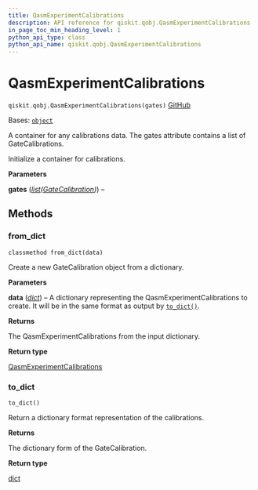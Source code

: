 ```yaml
---
title: QasmExperimentCalibrations
description: API reference for qiskit.qobj.QasmExperimentCalibrations
in_page_toc_min_heading_level: 1
python_api_type: class
python_api_name: qiskit.qobj.QasmExperimentCalibrations
---
```


# QasmExperimentCalibrations

<span id="qiskit.qobj.QasmExperimentCalibrations" />

`qiskit.qobj.QasmExperimentCalibrations(gates)` [GitHub](https://github.com/qiskit/qiskit/tree/stable/0.45/qiskit/qobj/qasm_qobj.py "view source code")

Bases: [`object`](https://docs.python.org/3/library/functions.html#object "(in Python v3.12)")

A container for any calibrations data. The gates attribute contains a list of GateCalibrations.

Initialize a container for calibrations.

**Parameters**

**gates** ([*list*](https://docs.python.org/3/library/stdtypes.html#list "(in Python v3.12)")*(*[*GateCalibration*](qiskit.qobj.GateCalibration "qiskit.qobj.GateCalibration")*)*) –

## Methods

### from\_dict

<span id="qiskit.qobj.QasmExperimentCalibrations.from_dict" />

`classmethod from_dict(data)`

Create a new GateCalibration object from a dictionary.

**Parameters**

**data** ([*dict*](https://docs.python.org/3/library/stdtypes.html#dict "(in Python v3.12)")) – A dictionary representing the QasmExperimentCalibrations to create. It will be in the same format as output by [`to_dict()`](#qiskit.qobj.QasmExperimentCalibrations.to_dict "qiskit.qobj.QasmExperimentCalibrations.to_dict").

**Returns**

The QasmExperimentCalibrations from the input dictionary.

**Return type**

[QasmExperimentCalibrations](#qiskit.qobj.QasmExperimentCalibrations "qiskit.qobj.QasmExperimentCalibrations")

### to\_dict

<span id="qiskit.qobj.QasmExperimentCalibrations.to_dict" />

`to_dict()`

Return a dictionary format representation of the calibrations.

**Returns**

The dictionary form of the GateCalibration.

**Return type**

[dict](https://docs.python.org/3/library/stdtypes.html#dict "(in Python v3.12)")

